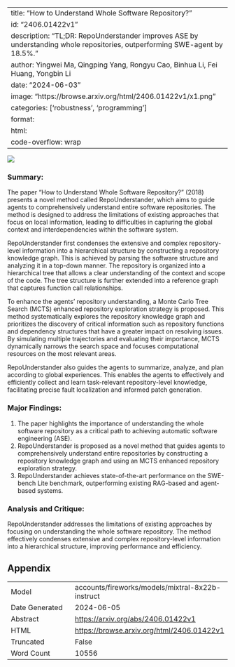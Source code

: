 
---
title: "How to Understand Whole Software Repository?"
id: "2406.01422v1"
description: "TL;DR: RepoUnderstander improves ASE by understanding whole repositories, outperforming SWE-agent by 18.5%."
author: Yingwei Ma, Qingping Yang, Rongyu Cao, Binhua Li, Fei Huang, Yongbin Li
date: "2024-06-03"
image: "https://browse.arxiv.org/html/2406.01422v1/x1.png"
categories: ['robustness', 'programming']
format:
  html:
    code-overflow: wrap
---

![](https://browse.arxiv.org/html/2406.01422v1/x1.png)

### Summary:

The paper "How to Understand Whole Software Repository?" (2018) presents a novel method called RepoUnderstander, which aims to guide agents to comprehensively understand entire software repositories. The method is designed to address the limitations of existing approaches that focus on local information, leading to difficulties in capturing the global context and interdependencies within the software system.

RepoUnderstander first condenses the extensive and complex repository-level information into a hierarchical structure by constructing a repository knowledge graph. This is achieved by parsing the software structure and analyzing it in a top-down manner. The repository is organized into a hierarchical tree that allows a clear understanding of the context and scope of the code. The tree structure is further extended into a reference graph that captures function call relationships.

To enhance the agents' repository understanding, a Monte Carlo Tree Search (MCTS) enhanced repository exploration strategy is proposed. This method systematically explores the repository knowledge graph and prioritizes the discovery of critical information such as repository functions and dependency structures that have a greater impact on resolving issues. By simulating multiple trajectories and evaluating their importance, MCTS dynamically narrows the search space and focuses computational resources on the most relevant areas.

RepoUnderstander also guides the agents to summarize, analyze, and plan according to global experiences. This enables the agents to effectively and efficiently collect and learn task-relevant repository-level knowledge, facilitating precise fault localization and informed patch generation.

### Major Findings:

1. The paper highlights the importance of understanding the whole software repository as a critical path to achieving automatic software engineering (ASE).
2. RepoUnderstander is proposed as a novel method that guides agents to comprehensively understand entire repositories by constructing a repository knowledge graph and using an MCTS enhanced repository exploration strategy.
3. RepoUnderstander achieves state-of-the-art performance on the SWE-bench Lite benchmark, outperforming existing RAG-based and agent-based systems.

### Analysis and Critique:

RepoUnderstander addresses the limitations of existing approaches by focusing on understanding the whole software repository. The method effectively condenses extensive and complex repository-level information into a hierarchical structure, improving performance and efficiency.

## Appendix

|          |          |
|----------|----------|
| Model     | accounts/fireworks/models/mixtral-8x22b-instruct       |
| Date Generated     | 2024-06-05       |
| Abstract | [https://arxiv.org/abs/2406.01422v1](https://arxiv.org/abs/2406.01422v1)        |
| HTML     | [https://browse.arxiv.org/html/2406.01422v1](https://browse.arxiv.org/html/2406.01422v1)       |
| Truncated       | False       |
| Word Count       | 10556       |